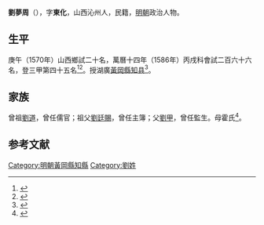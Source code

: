 {{明清人物信息框
| 姓名 = 劉夢周
| 原名 =
| 圖片名稱= 
| 圖片大小 =
| 圖片說明 = 
| 最高職務 =
| 國家 = 大明 
| 爵位 =
| 籍貫 = 山西沁州
| 族裔 = 
| 旗籍 = 
| 字號 = 
| 諡號 =
| 出生日期 = 生年不詳
| 出生地點 =
| 逝世日期 = 卒年不詳
| 逝世地點 =
| 墓葬 =
| 配偶 = 
| 親屬 = 
| 出身 =
* 隆慶四年庚午科舉人
* 萬曆十四年丙戌科進士
| 經歷 =
| 著作 =  
}}
'''劉夢周'''（{{bd|？||？|catIdx=}}），字'''東化'''，山西沁州人，民籍，[[明朝|明朝]]政治人物。

== 生平 ==
庚午（1570年）山西鄉試二十名，萬曆十四年（1586年）丙戌科會試二百六十六名，登三甲第四十五名<ref>{{Cite book|title=《皇明贡举考》卷五|last=（明）[[张朝瑞|张朝瑞]]|first=|publisher=《续修四库全书》史部第828册|year=|isbn=|location=|pages=}}</ref><ref>{{Cite book|title=贡举志五种 上|last=鲁小俊，江俊伟著|first=|publisher=武汉：武汉大学出版社|year=2009|isbn=978-7-307-07043-1|location=|pages=}}</ref>。授湖廣[[黃岡縣|黃岡縣]][[知县|知县]]<ref>{{cite news|title=沁县进士名录|url=http://www.dfz.changzhi.gov.cn/960rn.jsp?urltype=news.NewsContentUrl&wbnewsid=232132&wbtreeid=21514|accessdate=2013-08-11|newspaper=长治新闻网|deadurl=yes|archiveurl=https://web.archive.org/web/20130819010906/http://www.dfz.changzhi.gov.cn/960rn.jsp?urltype=news.NewsContentUrl&wbnewsid=232132&wbtreeid=21514|archivedate=2013-08-19}}</ref>。

== 家族 ==
曾祖[[劉道|劉道]]，曾任儒官；祖父[[劉廷賜|劉廷賜]]，曾任主簿；父[[劉甲|劉甲]]，曾任監生。母霍氏<ref>{{Cite book|title=天一阁藏明代科举录选刊 登科录 点校本|last=龚延明主编|first=|publisher=宁波出版社|year=2016|isbn=978-7-5526-2320-8|location=宁波|pages=|quote=《天一閣藏明代科舉錄選刊.登科錄》之《萬曆丙戌科進士同年總綠》}}</ref>。

==参考文献==
{{reflist}}

{{start box}}
{{s-off}}
{{s-before|[[趙士登|趙士登]]<br>}}
{{s-title|明朝黄冈县知县|1586年—1590年}}
{{s-after|[[涂宗濬|涂宗濬]]<br>}}
{{end box}}

{{萬曆十四年丙戌科殿試金榜}}

{{DEFAULTSORT:Liu刘}}
[[Category:明朝黃岡縣知縣|Category:明朝黃岡縣知縣]]
[[Category:劉姓|Category:劉姓]]


{{明朝人物小作品}}